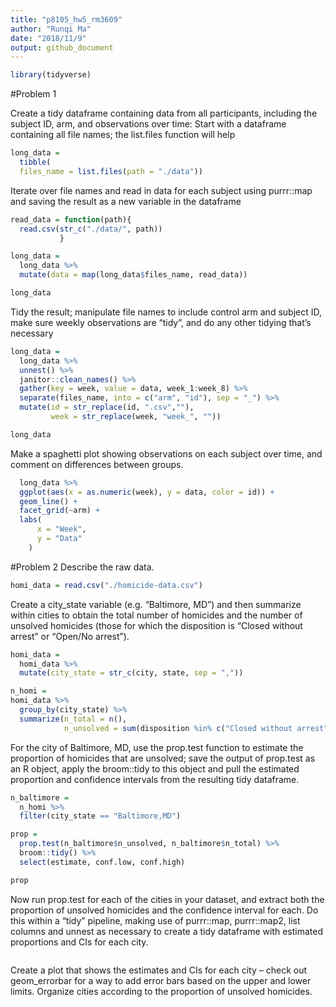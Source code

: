 ```yaml
---
title: "p8105_hw5_rm3609"
author: "Runqi Ma"
date: "2018/11/9"
output: github_document
---
```


```r
library(tidyverse)
```


#Problem 1

Create a tidy dataframe containing data from all participants, including the subject ID, arm, and observations over time:
Start with a dataframe containing all file names; the list.files function will help
```r
long_data =
  tibble(
  files_name = list.files(path = "./data"))
```

Iterate over file names and read in data for each subject using purrr::map and saving the result as a new variable in the dataframe
```r
read_data = function(path){
  read.csv(str_c("./data/", path))
           }

long_data = 
  long_data %>%  
  mutate(data = map(long_data$files_name, read_data))

long_data
```

Tidy the result; manipulate file names to include control arm and subject ID, make sure weekly observations are “tidy”, and do any other tidying that’s necessary
```r
long_data = 
  long_data %>%  
  unnest() %>% 
  janitor::clean_names() %>% 
  gather(key = week, value = data, week_1:week_8) %>% 
  separate(files_name, into = c("arm", "id"), sep = "_") %>% 
  mutate(id = str_replace(id, ".csv",""),
         week = str_replace(week, "week_", ""))

long_data
```

Make a spaghetti plot showing observations on each subject over time, and comment on differences between groups.

```r
  long_data %>% 
  ggplot(aes(x = as.numeric(week), y = data, color = id)) +
  geom_line() +
  facet_grid(~arm) +
  labs(
      x = "Week",
      y = "Data"
    )
```


#Problem 2
Describe the raw data.
```r
homi_data = read.csv("./homicide-data.csv")
```

Create a city_state variable (e.g. “Baltimore, MD”) and then summarize within cities to obtain the total number of homicides and the number of unsolved homicides (those for which the disposition is “Closed without arrest” or “Open/No arrest”).
```r
homi_data =
  homi_data %>% 
  mutate(city_state = str_c(city, state, sep = ",")) 

n_homi = 
homi_data %>% 
  group_by(city_state) %>% 
  summarize(n_total = n(),
            n_unsolved = sum(disposition %in% c("Closed without arrest", "Open/No arrest")))
``` 

For the city of Baltimore, MD, use the prop.test function to estimate the proportion of homicides that are unsolved; save the output of prop.test as an R object, apply the broom::tidy to this object and pull the estimated proportion and confidence intervals from the resulting tidy dataframe.
```r
n_baltimore =
  n_homi %>% 
  filter(city_state == "Baltimore,MD") 

prop = 
  prop.test(n_baltimore$n_unsolved, n_baltimore$n_total) %>% 
  broom::tidy() %>% 
  select(estimate, conf.low, conf.high)

prop
```

Now run prop.test for each of the cities in your dataset, and extract both the proportion of unsolved homicides and the confidence interval for each. Do this within a “tidy” pipeline, making use of purrr::map, purrr::map2, list columns and unnest as necessary to create a tidy dataframe with estimated proportions and CIs for each city.
```r

```

Create a plot that shows the estimates and CIs for each city – check out geom_errorbar for a way to add error bars based on the upper and lower limits. Organize cities according to the proportion of unsolved homicides.

```r

```

